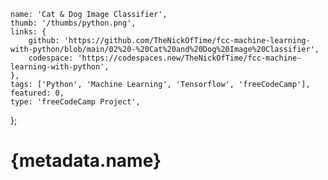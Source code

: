	name: 'Cat & Dog Image Classifier',
	thumb: '/thumbs/python.png',
	links: {
		github: 'https://github.com/TheNickOfTime/fcc-machine-learning-with-python/blob/main/02%20-%20Cat%20and%20Dog%20Image%20Classifier',
		codespace: 'https://codespaces.new/TheNickOfTime/fcc-machine-learning-with-python',
	},
	tags: ['Python', 'Machine Learning', 'Tensorflow', 'freeCodeCamp'],
	featured: 0,
	type: 'freeCodeCamp Project',
};

# {metadata.name}
